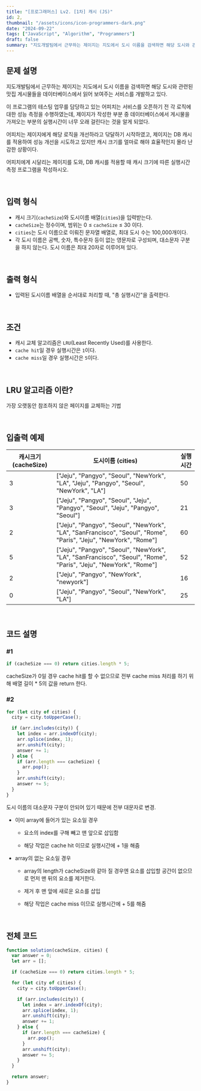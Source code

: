 ```yaml
---
title: "[프로그래머스] Lv2. [1차] 캐시 (JS)"
id: 2,
thumbnail: "/assets/icons/icon-programmers-dark.png"
date: "2024-09-22"
tags: ["JavaScript", "Algorithm", "Programmers"]
draft: false
summary: "지도개발팀에서 근무하는 제이지는 지도에서 도시 이름을 검색하면 해당 도시와 관련된 맛집 게시물들을 데이터베이스에서 읽어 보여주는 서비스를 개발하고 있다. 이 프로그램의 테스팅 업무를 담당하고 있는 어피치는 서비스를 오픈하기 전 각 로직에 대한 성능 측정을 수행하였는데, 제이지가 작성한 부분 중 데이터베이스에서 게시물을 가져오는 부분의 실행시간이 너무 오래 걸린다는 것을 알게 되었다."
---
```


###

## 문제 설명

지도개발팀에서 근무하는 제이지는 지도에서 도시 이름을 검색하면 해당 도시와 관련된 맛집 게시물들을 데이터베이스에서 읽어 보여주는 서비스를 개발하고 있다.

이 프로그램의 테스팅 업무를 담당하고 있는 어피치는 서비스를 오픈하기 전 각 로직에 대한 성능 측정을 수행하였는데, 제이지가 작성한 부분 중 데이터베이스에서 게시물을 가져오는 부분의 실행시간이 너무 오래 걸린다는 것을 알게 되었다.

어피치는 제이지에게 해당 로직을 개선하라고 닦달하기 시작하였고, 제이지는 DB 캐시를 적용하여 성능 개선을 시도하고 있지만 캐시 크기를 얼마로 해야 효율적인지 몰라 난감한 상황이다.

어피치에게 시달리는 제이지를 도와, DB 캐시를 적용할 때 캐시 크기에 따른 실행시간 측정 프로그램을 작성하시오.

<br />

## 입력 형식

- 캐시 크기(`cacheSize`)와 도시이름 배열(`cities`)을 입력받는다.
- `cacheSize`는 정수이며, 범위는 0 ≤ `cacheSize` ≤ 30 이다.
- `cities`는 도시 이름으로 이뤄진 문자열 배열로, 최대 도시 수는 100,000개이다.
- 각 도시 이름은 공백, 숫자, 특수문자 등이 없는 영문자로 구성되며, 대소문자 구분을 하지 않는다. 도시 이름은 최대 20자로 이루어져 있다.

<br />

## 출력 형식

- 입력된 도시이름 배열을 순서대로 처리할 때, "총 실행시간"을 출력한다.

<br />

## 조건

- 캐시 교체 알고리즘은 `LRU`(Least Recently Used)를 사용한다.
- `cache hit`일 경우 실행시간은 `1`이다.
- `cache miss`일 경우 실행시간은 `5`이다.

<br />

## LRU 알고리즘 이란?

가장 오랫동안 참조하지 않은 페이지를 교체하는 기법

<br />

## 입출력 예제

<table>
  <thead>
    <tr>
      <th>캐시크기 (cacheSize)</th>
      <th>도시이름 (cities)</th>
      <th>실행시간</th>
    </tr>
  </thead>
  <tbody>
    <tr>
      <td>3</td>
      <td>
        ["Jeju", "Pangyo", "Seoul", "NewYork", "LA", "Jeju", "Pangyo", "Seoul",
        "NewYork", "LA"]
      </td>
      <td>50</td>
    </tr>
    <tr>
      <td>3</td>
      <td>
        ["Jeju", "Pangyo", "Seoul", "Jeju", "Pangyo", "Seoul", "Jeju", "Pangyo",
        "Seoul"]
      </td>
      <td>21</td>
    </tr>
    <tr>
      <td>2</td>
      <td>
        ["Jeju", "Pangyo", "Seoul", "NewYork", "LA", "SanFrancisco", "Seoul",
        "Rome", "Paris", "Jeju", "NewYork", "Rome"]
      </td>
      <td>60</td>
    </tr>
    <tr>
      <td>5</td>
      <td>
        ["Jeju", "Pangyo", "Seoul", "NewYork", "LA", "SanFrancisco", "Seoul",
        "Rome", "Paris", "Jeju", "NewYork", "Rome"]
      </td>
      <td>52</td>
    </tr>
    <tr>
      <td>2</td>
      <td>["Jeju", "Pangyo", "NewYork", "newyork"]</td>
      <td>16</td>
    </tr>
    <tr>
      <td>0</td>
      <td>["Jeju", "Pangyo", "Seoul", "NewYork", "LA"]</td>
      <td>25</td>
    </tr>
  </tbody>
</table>

<br />

## 코드 설명

### #1

```jsx
if (cacheSize === 0) return cities.length * 5;
```

cacheSize가 0일 경우 cache hit를 할 수 없으므로 전부 cache miss 처리를 하기 위해 배열 길이 \* 5의 값을 return 한다.

### #2

```jsx
for (let city of cities) {
  city = city.toUpperCase();

  if (arr.includes(city)) {
    let index = arr.indexOf(city);
    arr.splice(index, 1);
    arr.unshift(city);
    answer += 1;
  } else {
    if (arr.length === cacheSize) {
      arr.pop();
    }
    arr.unshift(city);
    answer += 5;
  }
}
```

도시 이름의 대소문자 구분이 안되어 있기 때문에 전부 대문자로 변경.

- 이미 array에 들어가 있는 요소일 경우

  - 요소의 index를 구해 빼고 맨 앞으로 삽입함

  - 해당 작업은 cache hit 이므로 실행시간에 + 1을 해줌

- array의 없는 요소일 경우

  - array의 length가 cacheSize와 같아 질 경우엔 요소를 삽입할 공간이 없으므로 먼저 맨 뒤의 요소를 제거한다.

  - 제거 후 맨 앞에 새로운 요소를 삽입

  - 해당 작업은 cache miss 이므로 실행시간에 + 5를 해줌

<br />

## 전체 코드

```jsx
function solution(cacheSize, cities) {
  var answer = 0;
  let arr = [];

  if (cacheSize === 0) return cities.length * 5;

  for (let city of cities) {
    city = city.toUpperCase();

    if (arr.includes(city)) {
      let index = arr.indexOf(city);
      arr.splice(index, 1);
      arr.unshift(city);
      answer += 1;
    } else {
      if (arr.length === cacheSize) {
        arr.pop();
      }
      arr.unshift(city);
      answer += 5;
    }
  }

  return answer;
}
```
